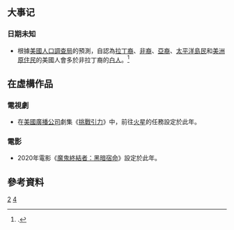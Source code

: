 {{noteTA
|G1=Astronomy
}}
{{Request translation}}
{{年|2042}}
== 大事记 ==

=== 日期未知 ===
* 根據[[美國人口調查局|美國人口調查局]]的預測，自認為[[拉丁裔美國人|拉丁裔]]、[[非裔美國人|非裔]]、[[亞裔美國人|亞裔]]、[[太平洋島民美國人|太平洋島民]]和[[美國的美洲原住民|美洲原住民]]的美國人會多於非拉丁裔的[[美國白人|白人]]。<ref>{{citation|author=Jennifer M. Ortman|author2=Christine E. Guarneri|title=United States Population Projections: 2000 to 2050|url=http://www.census.gov/population/www/projections/analytical-document09.pdf|archiveurl=https://web.archive.org/web/20120503221048/http://www.census.gov/population/www/projections/analytical-document09.pdf|archivedate=2012-05-03|accessdate=2014-07-16|dead-url=no}}.</ref>

== 在虛構作品 ==
=== 電視劇 ===
*在[[美國廣播公司|美國廣播公司]]劇集《[[挑戰引力|挑戰引力]]》中，前往[[火星|火星]]的任務設定於此年。

=== 電影 ===
*2020年電影《[[魔鬼終結者：黑暗宿命|魔鬼終結者：黑暗宿命]]》設定於此年。

== 參考資料 ==
{{reflist}}

[[Category:2040年代|2]]
[[Category:21世纪各年|4]]